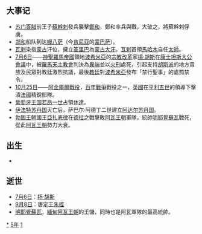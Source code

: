 {{yearTOC|1415|明'''[[永乐_(明成祖)|永乐]]十三年'''；日本'''[[應永|應永]]二十二年'''}}
== 大事记 ==
*[[苏门答腊|苏门答腊]]前王子[[蘇幹刺|蘇幹刺]]發兵襲擊[[鄭和|鄭和]]，鄭和率兵與戰，大破之，將蘇幹刺俘虜。
*[[郑和|郑和]]船队到达[[蒙巴薩|幔八萨]]（今[[肯尼亚|肯尼亚]]的[[蒙巴萨|蒙巴萨]]）。
*[[瓦剌|瓦剌]]染指[[韃靼_(蒙古)|蒙古]]汗位，擁立[[答里巴|答里巴]]為[[蒙古大汗|蒙古大汗]]，[[瓦剌|瓦剌]]首領[[馬哈木|馬哈木]]自任[[太師|太師]]。
*[[7月6日|7月6日]]——[[神聖羅馬帝國|神聖羅馬帝國]]領地[[波希米亞|波希米亞]]的[[宗教改革|宗教改革]]家[[揚·胡斯|揚·胡斯]]在[[康士坦斯大公會議|康士坦斯大公會議]]中，被[[天主教|羅馬天主教會]]判決為[[異端|異端]]並以[[火刑|火刑]]處死，引起支持[[胡斯派|胡斯派]]的地方貴族及民眾對教廷激烈抗議，最後[[教廷|教廷]]對[[波希米亞|波希米亞]]發布「禁行聖事」的處罰禁令。
*[[10月25日|10月25日]]——[[阿金庫爾戰役|阿金庫爾戰役]]，[[百年戰爭|百年戰爭]]戰役之一，[[英國|英國]]在[[亨利五世_(英格蘭)|亨利五世]]的領導下擊潰[[法國|法國]]精銳部隊。
*[[葡萄牙王国|葡萄牙王国]][[若昂一世|若昂一世]]占領[[休達|休達]]。
*[[伊法特苏丹国|伊法特苏丹国]]灭亡后，萨巴尔·阿德丁二世建立[[阿达尔苏丹国|阿达尔苏丹国]]。
*[[勃固王朝|勃固王朝]]國王[[亞扎底律|亞扎底律]]在[[德拉|德拉]]之戰擊敗[[阿瓦王朝|阿瓦王朝]]軍隊，統帥[[明耶覺蘇瓦|明耶覺蘇瓦]]戰死，從此[[阿瓦王朝|阿瓦王朝]]勢力大衰。

== 出生 ==
*

== 逝世 ==
{{Wikisource year mention}}
*[[7月6日|7月6日]]：[[扬·胡斯|扬·胡斯]]
*[[9月8日|9月8日]]：唐定王[[朱桱|朱桱]]
*[[明耶覺蘇瓦|明耶覺蘇瓦]]，[[緬甸|緬甸]][[阿瓦王朝|阿瓦王朝]]的王儲，同時也是阿瓦軍隊的最高統帥。



[[Category:1415年|*]]
[[Category:1410年代|5年]]
[[Category:15世纪各年|1]]